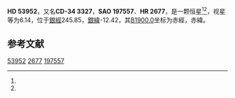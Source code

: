 {{Starbox begin
| name = HD 53952
}}
{{Starbox observe
| epoch = [[J2000.0|J2000.0]]
| constell = {{星座名待查}}<ref name=SIMBAD>{{cite web
 | url=http://simbad.u-strasbg.fr/simbad/sim-id?Ident=HR+2677
 | title=Pulsating variable Star
 | publisher=Centre de Données astronomiques de Strasbourg
 | work=SIMBAD
 | accessdate=2012-07-13
 | archive-date=2016-03-17
 | archive-url=https://web.archive.org/web/20160317071820/http://simbad.u-strasbg.fr/simbad/sim-id?Ident=HR+2677
 | dead-url=no
 }}</ref><ref name=DATA>{{cite web
 | url=http://vizier.u-strasbg.fr/viz-bin/VizieR-5?-out.add=.&-source=5050&-corr=PK=HR&-out.max=9999&HR=2677
 | title=VizieR Detailed Page
 | accessdate=2012-07-13
 | archive-date=2016-03-04
 | archive-url=https://web.archive.org/web/20160304195513/http://vizier.u-strasbg.fr/viz-bin/VizieR-5?-out.add=.&-source=5050&-corr=PK=HR&-out.max=9999&HR=2677
 | dead-url=no
 }}</ref>
| 星官 = 
| ra = {{RA|7|5|32}}<ref name=SIMBAD /><ref name=DATA />
| dec = {{DEC|-34|46|40}}<ref name=SIMBAD /><ref name=DATA />
| appmag_v = 6.14<ref name=SIMBAD /><ref name=DATA />
}}
{{Starbox character
| class = F2V<ref name=SIMBAD /><ref name=DATA />
| b-v = 0.37<ref name=SIMBAD /><ref name=DATA />
| u-b = 0.03<ref name=SIMBAD /><ref name=DATA />
| r-i = <ref name=SIMBAD /><ref name=DATA />
| variable = 
}}
{{Starbox astrometry
| radial_v = 0.03
| prop_mo_ra = 19
| parallax = 0.034
| p_error =
}}
{{Starbox catalog
| names =CD-34 3327，[[SAO星表|SAO]] 197557，[[HD星表|HD]] 53952，[[HR星表|HR]] 2677}}
{{Starbox reference |Simbad=HR+2677}}
{{Starbox end}}

'''HD 53952'''，又名'''CD-34 3327'''，'''SAO 197557'''、'''HR 2677'''，是一颗恒星<ref name=SIMBAD /><ref name=DATA />，视星等为6.14，位于[[銀道座標系|銀經]]245.85，[[銀道座標系|銀緯]]-12.42，其[[B1900.0|B1900.0]]坐标为赤經{{RA|7|1|54}}，赤緯{{DEC|-34|-12.42|34}}。

== 参考文献 ==
{{reflist}}

{{star-stub}}

[[Category:HD和HDE天體|53952]]
[[Category:HR天體|2677]]
[[Category:SAO天體|197557]]